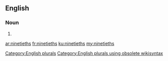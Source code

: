 ==English==

===Noun===
{{head|en}}

# {{plural of|ninetieth}}

[[Category:English plurals]][[Category:English plurals using obsolete wikisyntax]]

[[ar:ninetieths]]
[[fr:ninetieths]]
[[ku:ninetieths]]
[[my:ninetieths]]